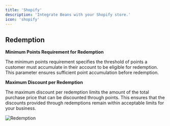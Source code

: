 ```yaml
---
title: 'Shopify'
description: 'Integrate Beans with your Shopify store.'
icon: 'shopify'
---
```


## Redemption

**Minimum Points Requirement for Redemption**

The minimum points requirement specifies the threshold of points a customer must accumulate in
their account to be eligible for redemption. This parameter ensures sufficient point
accumulation before redemption.

**Maximum Discount per Redemption**

The maximum discount per redemption limits the amount of the total purchase price that can be
discounted through points. This ensures that the discounts provided through redemptions remain
within acceptable limits for your business.

<Frame>
  <img src="/assets/images/integrations/shopify/redemption.webp" alt="Redemption" style={{ borderRadius: '0.5rem' }} />
</Frame>
